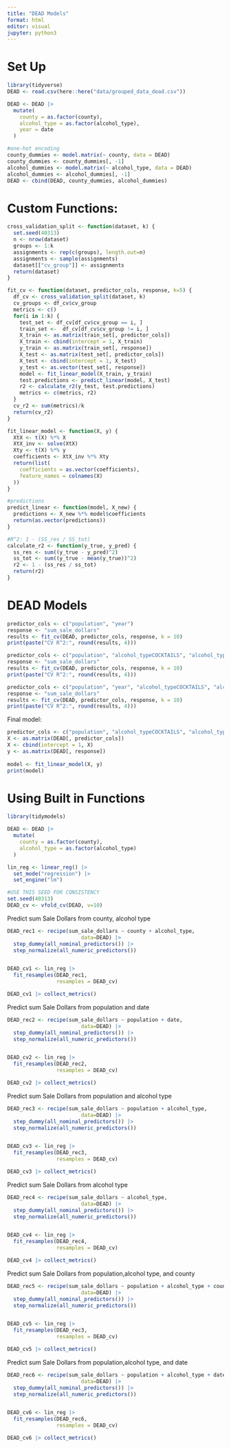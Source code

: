 ```yaml
---
title: "DEAD Models"
format: html
editor: visual
jupyter: python3
---
```


# Set Up

```r
library(tidyverse)
DEAD <- read.csv(here::here("data/grouped_data_dead.csv"))
```

```r
DEAD <- DEAD |>
  mutate(
    county = as.factor(county),
    alcohol_type = as.factor(alcohol_type),
    year = date
  )

#one-hot encoding
county_dummies <- model.matrix(~ county, data = DEAD)
county_dummies <- county_dummies[, -1]
alcohol_dummies <- model.matrix(~ alcohol_type, data = DEAD)
alcohol_dummies <- alcohol_dummies[, -1]
DEAD <- cbind(DEAD, county_dummies, alcohol_dummies)
```

# Custom Functions:

```r
cross_validation_split <- function(dataset, k) {
  set.seed(40313)
  n <- nrow(dataset)
  groups <- 1:k
  assignments <- rep(c(groups), length.out=n)
  assignments <- sample(assignments)
  dataset[["cv_group"]] <- assignments
  return(dataset)
}
```

```r
fit_cv <- function(dataset, predictor_cols, response, k=5) {
  df_cv <- cross_validation_split(dataset, k)
  cv_groups <- df_cv$cv_group
  metrics <- c()
  for(i in 1:k) {
    test_set <- df_cv[df_cv$cv_group == i, ]
    train_set <-  df_cv[df_cv$cv_group != i, ]
    X_train <- as.matrix(train_set[, predictor_cols])
    X_train <- cbind(intercept = 1, X_train)
    y_train <- as.matrix(train_set[, response])
    X_test <- as.matrix(test_set[, predictor_cols])
    X_test <- cbind(intercept = 1, X_test)
    y_test <- as.vector(test_set[, response])
    model <- fit_linear_model(X_train, y_train)
    test.predictions <- predict_linear(model, X_test)
    r2 <- calculate_r2(y_test, test.predictions)
    metrics <- c(metrics, r2)
  }
  cv_r2 <- sum(metrics)/k
  return(cv_r2)
}
```

```r
fit_linear_model <- function(X, y) {
  XtX <- t(X) %*% X
  XtX_inv <- solve(XtX)
  Xty <- t(X) %*% y
  coefficients <- XtX_inv %*% Xty
  return(list(
    coefficients = as.vector(coefficients),
    feature_names = colnames(X)
  ))
}

#predictions
predict_linear <- function(model, X_new) {
  predictions <- X_new %*% model$coefficients
  return(as.vector(predictions))
}

#R^2: 1 - (SS_res / SS_tot)
calculate_r2 <- function(y_true, y_pred) {
  ss_res <- sum((y_true - y_pred)^2)
  ss_tot <- sum((y_true - mean(y_true))^2)
  r2 <- 1 - (ss_res / ss_tot)
  return(r2)
}
```

# DEAD Models

```r
predictor_cols <- c("population", "year")
response <- "sum_sale_dollars"
results <- fit_cv(DEAD, predictor_cols, response, k = 10)
print(paste("CV R^2:", round(results, 4)))
```

```r
predictor_cols <- c("population", "alcohol_typeCOCKTAILS", "alcohol_typeGIN", "alcohol_typeLIQUEUR", "alcohol_typeRUM", "alcohol_typeSCHNAPPS", "alcohol_typeSCOTCH","alcohol_typeTEQUILA", "alcohol_typeVODKA", "alcohol_typeWHISKEY")
response <- "sum_sale_dollars"
results <- fit_cv(DEAD, predictor_cols, response, k = 10)
print(paste("CV R^2:", round(results, 4)))
```

```r
predictor_cols <- c("population", "year", "alcohol_typeCOCKTAILS", "alcohol_typeGIN", "alcohol_typeLIQUEUR", "alcohol_typeRUM", "alcohol_typeSCHNAPPS", "alcohol_typeSCOTCH","alcohol_typeTEQUILA", "alcohol_typeVODKA", "alcohol_typeWHISKEY")
response <- "sum_sale_dollars"
results <- fit_cv(DEAD, predictor_cols, response, k = 10)
print(paste("CV R^2:", round(results, 4)))
```

Final model:

```r
predictor_cols <- c("population", "alcohol_typeCOCKTAILS", "alcohol_typeGIN", "alcohol_typeLIQUEUR", "alcohol_typeRUM", "alcohol_typeSCHNAPPS", "alcohol_typeSCOTCH","alcohol_typeTEQUILA", "alcohol_typeVODKA", "alcohol_typeWHISKEY")
X <- as.matrix(DEAD[, predictor_cols])
X <- cbind(intercept = 1, X)
y <- as.matrix(DEAD[, response])
    
model <- fit_linear_model(X, y)
print(model)
```

# Using Built in Functions

```r
library(tidymodels)

DEAD <- DEAD |>
  mutate(
    county = as.factor(county),
    alcohol_type = as.factor(alcohol_type)
  )
```

```r
lin_reg <- linear_reg() |>
  set_mode("regression") |>
  set_engine("lm")

#USE THIS SEED FOR CONSISTENCY
set.seed(40313)
DEAD_cv <- vfold_cv(DEAD, v=10)
```

Predict sum Sale Dollars from county, alcohol type

```r
DEAD_rec1 <- recipe(sum_sale_dollars ~ county + alcohol_type,
                        data=DEAD) |>
  step_dummy(all_nominal_predictors()) |>
  step_normalize(all_numeric_predictors())


DEAD_cv1 <- lin_reg |>
  fit_resamples(DEAD_rec1,
                resamples = DEAD_cv)

DEAD_cv1 |> collect_metrics()
```

Predict sum Sale Dollars from population and date

```r
DEAD_rec2 <- recipe(sum_sale_dollars ~ population + date,
                        data=DEAD) |>
  step_dummy(all_nominal_predictors()) |>
  step_normalize(all_numeric_predictors())


DEAD_cv2 <- lin_reg |>
  fit_resamples(DEAD_rec2,
                resamples = DEAD_cv)

DEAD_cv2 |> collect_metrics()
```

Predict sum Sale Dollars from population and alcohol type

```r
DEAD_rec3 <- recipe(sum_sale_dollars ~ population + alcohol_type,
                        data=DEAD) |>
  step_dummy(all_nominal_predictors()) |>
  step_normalize(all_numeric_predictors())


DEAD_cv3 <- lin_reg |>
  fit_resamples(DEAD_rec3,
                resamples = DEAD_cv)

DEAD_cv3 |> collect_metrics()
```

Predict sum Sale Dollars from alcohol type

```r
DEAD_rec4 <- recipe(sum_sale_dollars ~ alcohol_type,
                        data=DEAD) |>
  step_dummy(all_nominal_predictors()) |>
  step_normalize(all_numeric_predictors())


DEAD_cv4 <- lin_reg |>
  fit_resamples(DEAD_rec4,
                resamples = DEAD_cv)

DEAD_cv4 |> collect_metrics()
```

Predict sum Sale Dollars from population,alcohol type, and county

```r
DEAD_rec5 <- recipe(sum_sale_dollars ~ population + alcohol_type + county,
                        data=DEAD) |>
  step_dummy(all_nominal_predictors()) |>
  step_normalize(all_numeric_predictors())


DEAD_cv5 <- lin_reg |>
  fit_resamples(DEAD_rec3,
                resamples = DEAD_cv)

DEAD_cv5 |> collect_metrics()
```

Predict sum Sale Dollars from population,alcohol type, and date

```r

DEAD_rec6 <- recipe(sum_sale_dollars ~ population + alcohol_type + date,
                        data=DEAD) |>
  step_dummy(all_nominal_predictors()) |>
  step_normalize(all_numeric_predictors())


DEAD_cv6 <- lin_reg |>
  fit_resamples(DEAD_rec6,
                resamples = DEAD_cv)

DEAD_cv6 |> collect_metrics()
```